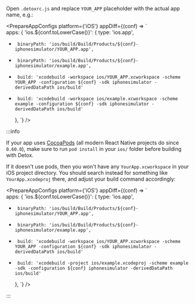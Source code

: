 <!-- markdownlint-configure-file { "no-trailing-punctuation": 0 } -->


Open `.detoxrc.js` and replace `YOUR_APP` placeholder with the actual app name, e.g.:

<PrepareAppConfigs
    platform={'iOS'}
    appDiff={(conf) => `\
   apps: {
     'ios.${conf.toLowerCase()}': {
       type: 'ios.app',
-      binaryPath: 'ios/build/Build/Products/${conf}-iphonesimulator/YOUR_APP.app',
+      binaryPath: 'ios/build/Build/Products/${conf}-iphonesimulator/example.app',
-      build: 'xcodebuild -workspace ios/YOUR_APP.xcworkspace -scheme YOUR_APP -configuration ${conf} -sdk iphonesimulator -derivedDataPath ios/build'
+      build: 'xcodebuild -workspace ios/example.xcworkspace -scheme example -configuration ${conf} -sdk iphonesimulator -derivedDataPath ios/build'
     },
`}
/>

:::info

If your app uses [CocoaPods] (all modern React Native projects do since `0.60.0`), make sure
to run `pod install` in your `ios/` folder before building with Detox.

If it doesn't use pods, then you won't have any `YourApp.xcworkspace` in your iOS project directory.
You should search instead for something like `YourApp.xcodeproj` there, and adjust your build command accordingly:

<PrepareAppConfigs
    platform={'iOS'}
    appDiff={(conf) => `\
   apps: {
     'ios.${conf.toLowerCase()}': {
       type: 'ios.app',
-      binaryPath: 'ios/build/Build/Products/${conf}-iphonesimulator/YOUR_APP.app',
+      binaryPath: 'ios/build/Build/Products/${conf}-iphonesimulator/example.app',
-      build: 'xcodebuild -workspace ios/YOUR_APP.xcworkspace -scheme YOUR_APP -configuration ${conf} -sdk iphonesimulator -derivedDataPath ios/build'
+      build: 'xcodebuild -project ios/example.xcodeproj -scheme example -sdk -configuration ${conf} iphonesimulator -derivedDataPath ios/build'
     },
`}
/>

:::

[cocoapods]: https://cocoapods.org/

